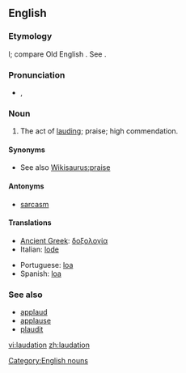 ==English==

===Etymology===
{{etyl|la}} {{term|laudatio|lang=la}}l; compare Old English {{term|taudation|lang=ang}}. See {{term|laud}}.

===Pronunciation===
* {{IPA|/lɔːˈdeɪ.ʃən/}}, {{SAMPA|/lO:"deI.S@n/}}

===Noun===
{{en-noun}}

# The act of [[laud]]ing; praise; high commendation.

====Synonyms====
* See also [[Wikisaurus:praise]]

====Antonyms====
* [[sarcasm]]

====Translations====
{{trans-top|act of lauding}}
* [[Ancient Greek]]: [[δοξολογία]] {{f}}
* Italian: [[lode]] {{f}}
{{trans-mid}}
* Portuguese: [[loa]] {{f}}
* Spanish: [[loa]] {{f}}
{{trans-bottom}}

===See also===
<!--are these related terms?-->
* [[applaud]]
* [[applause]]
* [[plaudit]]

[[Category:English nouns]]

[[vi:laudation]]
[[zh:laudation]]
